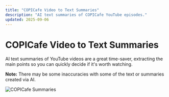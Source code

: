 ```yaml
---
title: "COPICafe Video to Text Summaries"
description: "AI text summaries of COPICafe YouTube episodes."
updated: 2025-09-06
---
```


# COPICafe Video to Text Summaries  

AI text summaries of YouTube videos are a great time-saver, extracting the main points so you can quickly decide if it's worth watching.  

<div className="note-box  transparent">
  <strong>Note:</strong> There may be some inaccuracies with some of the text or summaries created via AI.
</div>

![COPICafe Summaries](/images/community/copicafe/summaries.avif)
